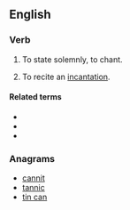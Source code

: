 ==English==

===Verb===
{{en-verb}}

# {{label|en|rare}} To state solemnly, to chant.
# To recite an [[incantation]].

====Related terms====
* {{l|en|incantation}}
* {{l|en|incantatory}}
* {{l|en|incanter}}

===Anagrams===
* [[cannit#English|cannit]]
* [[tannic#English|tannic]]
* [[tin can#English|tin can]]